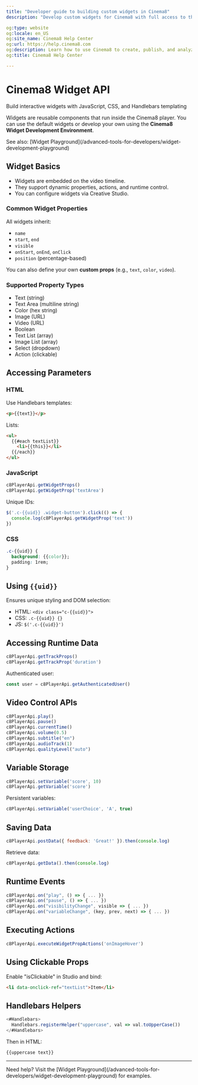 ```yaml
---
title: "Developer guide to building custom widgets in Cinema8"
description: "Develop custom widgets for Cinema8 with full access to the runtime player environment, timeline data, dynamic props, and user actions."

og:type: website
og:locale: en_US
og:site_name: Cinema8 Help Center
og:url: https://help.cinema8.com
og:description: Learn how to use Cinema8 to create, publish, and analyze interactive videos.
og:title: Cinema8 Help Center

---
```



# Cinema8 Widget API

<span className="block text-gray-500 text-base font-normal mt-1">Build interactive widgets with JavaScript, CSS, and Handlebars templating</span>

Widgets are reusable components that run inside the Cinema8 player. You can use the default widgets or develop your own using the **Cinema8 Widget Development Environment**.

<Callout type="info" className="mt-6 mb-8">
  See also: [Widget Playground](/advanced-tools-for-developers/widget-development-playground)
</Callout>

## Widget Basics

* Widgets are embedded on the video timeline.
* They support dynamic properties, actions, and runtime control.
* You can configure widgets via Creative Studio.

### Common Widget Properties

All widgets inherit:

* `name`
* `start`, `end`
* `visible`
* `onStart`, `onEnd`, `onClick`
* `position` (percentage-based)

You can also define your own **custom props** (e.g., `text`, `color`, `video`).

### Supported Property Types

* Text (string)
* Text Area (multiline string)
* Color (hex string)
* Image (URL)
* Video (URL)
* Boolean
* Text List (array)
* Image List (array)
* Select (dropdown)
* Action (clickable)

## Accessing Parameters

### HTML

Use Handlebars templates:

```html
<p>{{text}}</p>
```

Lists:

```html
<ul>
  {{#each textList}}
    <li>{{this}}</li>
  {{/each}}
</ul>
```

### JavaScript

```js
c8PlayerApi.getWidgetProps()
c8PlayerApi.getWidgetProp('textArea')
```

Unique IDs:

```js
$('.c-{{uid}} .widget-button').click(() => {
  console.log(c8PlayerApi.getWidgetProp('text'))
})
```

### CSS

```css
.c-{{uid}} {
  background: {{color}};
  padding: 1rem;
}
```

## Using `{{uid}}`

Ensures unique styling and DOM selection:

* HTML: `<div class="c-{{uid}}">`
* CSS: `.c-{{uid}} {}`
* JS: `$('.c-{{uid}}')`

## Accessing Runtime Data

```js
c8PlayerApi.getTrackProps()
c8PlayerApi.getTrackProp('duration')
```

Authenticated user:

```js
const user = c8PlayerApi.getAuthenticatedUser()
```

## Video Control APIs

```js
c8PlayerApi.play()
c8PlayerApi.pause()
c8PlayerApi.currentTime()
c8PlayerApi.volume(0.5)
c8PlayerApi.subtitle("en")
c8PlayerApi.audioTrack(1)
c8PlayerApi.qualityLevel("auto")
```

## Variable Storage

```js
c8PlayerApi.setVariable('score', 10)
c8PlayerApi.getVariable('score')
```

Persistent variables:

```js
c8PlayerApi.setVariable('userChoice', 'A', true)
```

## Saving Data

```js
c8PlayerApi.postData({ feedback: 'Great!' }).then(console.log)
```

Retrieve data:

```js
c8PlayerApi.getData().then(console.log)
```

## Runtime Events

```js
c8PlayerApi.on("play", () => { ... })
c8PlayerApi.on("pause", () => { ... })
c8PlayerApi.on("visibilityChange", visible => { ... })
c8PlayerApi.on("variableChange", (key, prev, next) => { ... })
```

## Executing Actions

```js
c8PlayerApi.executeWidgetPropActions('onImageHover')
```

## Using Clickable Props

Enable "isClickable" in Studio and bind:

```html
<li data-onclick-ref="textList">Item</li>
```

## Handlebars Helpers

```js
<#Handlebars>
  Handlebars.registerHelper("uppercase", val => val.toUpperCase())
</#Handlebars>
```

Then in HTML:

```html
{{uppercase text}}
```

---

<Callout type="warning">
Need help? Visit the [Widget Playground](/advanced-tools-for-developers/widget-development-playground) for examples.
</Callout>
